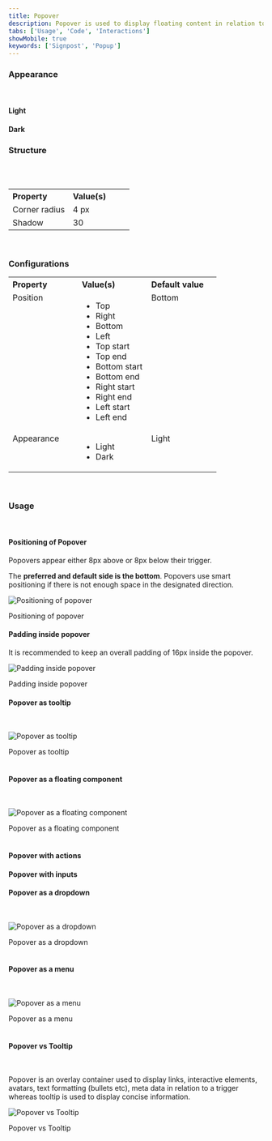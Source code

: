 ```yaml
---
title: Popover
description: Popover is used to display floating content in relation to a trigger, usually a button or link.
tabs: ['Usage', 'Code', 'Interactions']
showMobile: true
keywords: ['Signpost', 'Popup']
---
```


### Appearance

<br />

#### Light

<Preview name="overlays-popover-light-popover--light-popover" />

#### Dark

<Preview name="overlays-popover-dark-popover--dark-popover" />

### Structure

<br />
<br />

<table style="width: 100%">
  <tbody>
    <tr>
      <th style="width:50%; text-align: left;">Property</th>
      <th style="width:50%; text-align: left;">Value(s)</th>
    </tr>
    <tr style="vertical-align: top">
      <td>Corner radius</td>
      <td>4 px</td>
    </tr>
    <tr style="vertical-align: top">
      <td>Shadow</td>
      <td>30</td>
    </tr>
  </tbody>
</table>
<br />

### Configurations

<table style="width: 100%">
  <tbody>
    <tr>
      <th style="width:33%; text-align: left;">Property</th>
      <th style="width:33%; text-align: left;">Value(s)</th>
      <th style="width:33%; text-align: left;">Default value</th>
    </tr>
    <tr style="vertical-align: top">
      <td>Position</td>
      <td>
        <ul>
          <li>Top</li>
          <li>Right</li>
          <li>Bottom</li>
          <li>Left</li>
          <li>Top start</li>
          <li>Top end</li>
          <li>Bottom start</li>
          <li>Bottom end</li>
          <li>Right start</li>
          <li>Right end</li>
          <li>Left start</li>
          <li>Left end</li>
        </ul>
      </td>
      <td>Bottom</td>
    </tr>
    <tr style="vertical-align: top">
      <td>Appearance</td>
      <td>
        <ul>
          <li>Light</li>
          <li>Dark</li>
        </ul>
      </td>
      <td>Light</td>
    </tr>
  </tbody>
</table>
<br />

### Usage

<br />

#### Positioning of Popover

Popovers appear either 8px above or 8px below their trigger.

The **preferred and default side is the bottom**. Popovers use smart positioning if there is not enough space in the designated direction.

![Positioning of popover](./images/popover-1.png)

<Caption> Positioning of popover </Caption>

<br />

#### Padding inside popover

It is recommended to keep an overall padding of 16px inside the popover.

![Padding inside popover](./images/popover-10.png)

<Caption> Padding inside popover </Caption>

<br />

#### Popover as tooltip

<br />

![Popover as tooltip](./images/popover-2.png)

<Caption> Popover as tooltip </Caption>

<br />
<br />

#### Popover as a floating component

<br />

![Popover as a floating component](./images/popover-3.png)

<Caption> Popover as a floating component </Caption>

<br />
<br />

#### Popover with actions

<Preview name="overlays-popover-popover-with-action--popover-with-action" />

#### Popover with inputs

<Preview name="overlays-popover-popover-with-input--popover-with-input" />

#### Popover as a dropdown

<br />

![Popover as a dropdown](./images/popover-6.png)

<Caption> Popover as a dropdown </Caption>

<br />
<br />

#### Popover as a menu

<br />

![Popover as a menu](./images/popover-7.png)

<Caption> Popover as a menu </Caption>

<br />
<br />

#### Popover vs Tooltip

<br />

Popover is an overlay container used to display links, interactive elements, avatars, text formatting (bullets etc), meta data in relation to a trigger whereas tooltip is used to display concise information.

![Popover vs Tooltip](./images/popover-vs-tooltip.png)

<Caption>Popover vs Tooltip</Caption>

<br />
<br />
